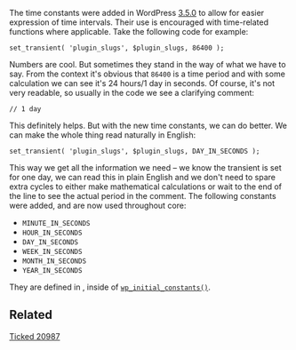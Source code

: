 The time constants were added in WordPress [[Version_3.5|3.5.0]] to allow for easier expression of time intervals. Their use is encouraged with time-related functions where applicable. Take the following code for example:

 set_transient( 'plugin_slugs', $plugin_slugs, 86400 );

Numbers are cool. But sometimes they stand in the way of what we have to say. From the context it's obvious that <tt>86400</tt> is a time period and with some calculation we can see it's 24 hours/1 day in seconds. Of course, it's not very readable, so usually in the code we see a clarifying comment:

 // 1 day

This definitely helps. But with the new time constants, we can do better. We can make the whole thing read naturally in English:

 set_transient( 'plugin_slugs', $plugin_slugs, DAY_IN_SECONDS );

This way we get all the information we need – we know the transient is set for one day, we can read this in plain English and we don't need to spare extra cycles to either make mathematical calculations or wait to the end of the line to see the actual period in the comment. The following constants were added, and are now used throughout core:

* <tt>MINUTE_IN_SECONDS</tt>
* <tt>HOUR_IN_SECONDS</tt>
* <tt>DAY_IN_SECONDS</tt>
* <tt>WEEK_IN_SECONDS</tt>
* <tt>MONTH_IN_SECONDS</tt>
* <tt>YEAR_IN_SECONDS</tt>

They are defined in {{Trac|wp-includes/default-constants.php}}, inside of <tt>[[Function_Reference/wp_initial_constants|wp_initial_constants()]]</tt>.

== Related ==
[https://core.trac.wordpress.org/ticket/20987 Ticked 20987]
{{Copyedit}}